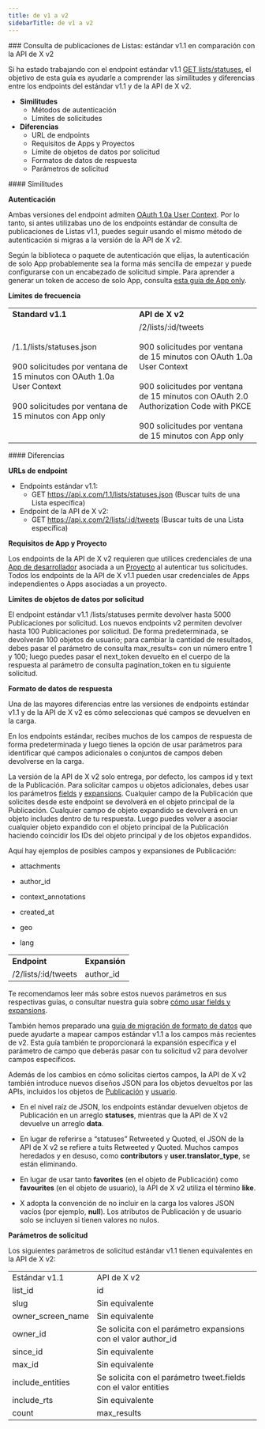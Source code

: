 ```yaml
---
title: de v1 a v2
sidebarTitle: de v1 a v2
---
```



<div id="list-posts-lookup-standard-v11-compared-to-x-api-v2">
  ### Consulta de publicaciones de Listas: estándar v1.1 en comparación con la API de X v2
</div>

Si ha estado trabajando con el endpoint estándar v1.1 [GET lists/statuses](https://developer.x.com/en/docs/twitter-api/v1/accounts-and-users/create-manage-lists/api-reference/get-lists-statuses), el objetivo de esta guía es ayudarle a comprender las similitudes y diferencias entre los endpoints del estándar v1.1 y de la API de X v2.

- **Similitudes**
  - Métodos de autenticación
  - Límites de solicitudes
- **Diferencias**
  - URL de endpoints
  - Requisitos de Apps y Proyectos
  - Límite de objetos de datos por solicitud
  - Formatos de datos de respuesta
  - Parámetros de solicitud

<div id="similarities">
  #### Similitudes
</div>

**Autenticación**

Ambas versiones del endpoint admiten [OAuth 1.0a User Context](/es/resources/fundamentals/authentication#oauth-2-0). Por lo tanto, si antes utilizabas uno de los endpoints estándar de consulta de publicaciones de Listas v1.1, puedes seguir usando el mismo método de autenticación si migras a la versión de la API de X v2.

Según la biblioteca o paquete de autenticación que elijas, la autenticación de solo App probablemente sea la forma más sencilla de empezar y puede configurarse con un encabezado de solicitud simple. Para aprender a generar un token de acceso de solo App, consulta [esta guía de App only](/es/resources/fundamentals/authentication#bearer-token-also-known-as-app-only).

**Límites de frecuencia**

|     |     |
| :--- | :--- |
| **Standard v1.1** | **API de X v2** |
| /1.1/lists/statuses.json<br /><br />900 solicitudes por ventana de 15 minutos con OAuth 1.0a User Context<br /><br />900 solicitudes por ventana de 15 minutos con App only | /2/lists/:id/tweets<br /><br />900 solicitudes por ventana de 15 minutos con OAuth 1.0a User Context<br /><br />900 solicitudes por ventana de 15 minutos con OAuth 2.0 Authorization Code with PKCE<br /><br />900 solicitudes por ventana de 15 minutos con App only |

<div id="differences">
  #### Diferencias
</div>

**URLs de endpoint**

- Endpoints estándar v1.1:
  - GET https://api.x.com/1.1/lists/statuses.json
    (Buscar tuits de una Lista específica)
- Endpoint de la API de X v2:
  - GET https://api.x.com/2/lists/:id/tweets
    (Buscar tuits de una Lista específica)

**Requisitos de App y Proyecto**

Los endpoints de la API de X v2 requieren que utilices credenciales de una [App de desarrollador](/es/resources/fundamentals/developer-apps) asociada a un [Proyecto](/es/resources/fundamentals/projects) al autenticar tus solicitudes. Todos los endpoints de la API de X v1.1 pueden usar credenciales de Apps independientes o Apps asociadas a un proyecto.

**Límites de objetos de datos por solicitud**

El endpoint estándar v1.1 /lists/statuses permite devolver hasta 5000 Publicaciones por solicitud. Los nuevos endpoints v2 permiten devolver hasta 100 Publicaciones por solicitud. De forma predeterminada, se devolverán 100 objetos de usuario; para cambiar la cantidad de resultados, debes pasar el parámetro de consulta max\_results= con un número entre 1 y 100; luego puedes pasar el next\_token devuelto en el cuerpo de la respuesta al parámetro de consulta pagination\_token en tu siguiente solicitud.

**Formato de datos de respuesta**

Una de las mayores diferencias entre las versiones de endpoints estándar v1.1 y de la API de X v2 es cómo seleccionas qué campos se devuelven en la carga.

En los endpoints estándar, recibes muchos de los campos de respuesta de forma predeterminada y luego tienes la opción de usar parámetros para identificar qué campos adicionales o conjuntos de campos deben devolverse en la carga.

La versión de la API de X v2 solo entrega, por defecto, los campos id y text de la Publicación. Para solicitar campos u objetos adicionales, debes usar los parámetros [fields](/es/x-api/fundamentals/fields) y [expansions](/es/x-api/fundamentals/expansions). Cualquier campo de la Publicación que solicites desde este endpoint se devolverá en el objeto principal de la Publicación. Cualquier campo de objeto expandido se devolverá en un objeto includes dentro de tu respuesta. Luego puedes volver a asociar cualquier objeto expandido con el objeto principal de la Publicación haciendo coincidir los IDs del objeto principal y de los objetos expandidos. 

Aquí hay ejemplos de posibles campos y expansiones de Publicación:

- attachments

- author\_id

- context\_annotations

- created\_at

- geo

- lang

|     |     |
| :--- | :--- |
| **Endpoint** | **Expansión** |
| /2/lists/:id/tweets | author\_id |

Te recomendamos leer más sobre estos nuevos parámetros en sus respectivas guías, o consultar nuestra guía sobre [cómo usar fields y expansions](/es/x-api/fundamentals/data-dictionary#how-to-use-fields-and-expansions). 

También hemos preparado una [guía de migración de formato de datos](/es/x-api/migrate/data-format-migration) que puede ayudarte a mapear campos estándar v1.1 a los campos más recientes de v2. Esta guía también te proporcionará la expansión específica y el parámetro de campo que deberás pasar con tu solicitud v2 para devolver campos específicos. 

Además de los cambios en cómo solicitas ciertos campos, la API de X v2 también introduce nuevos diseños JSON para los objetos devueltos por las APIs, incluidos los objetos de [Publicación](/es/x-api/fundamentals/data-dictionary#tweet) y [usuario](/es/x-api/fundamentals/data-dictionary#user).

- En el nivel raíz de JSON, los endpoints estándar devuelven objetos de Publicación en un arreglo **statuses**, mientras que la API de X v2 devuelve un arreglo **data**. 

- En lugar de referirse a “statuses” Retweeted y Quoted, el JSON de la API de X v2 se refiere a tuits Retweeted y Quoted. Muchos campos heredados y en desuso, como **contributors** y **user.translator\_type**, se están eliminando. 

- En lugar de usar tanto **favorites** (en el objeto de Publicación) como **favourites** (en el objeto de usuario), la API de X v2 utiliza el término **like**.

- X adopta la convención de no incluir en la carga los valores JSON vacíos (por ejemplo, **null**). Los atributos de Publicación y de usuario solo se incluyen si tienen valores no nulos.
   

**Parámetros de solicitud**

Los siguientes parámetros de solicitud estándar v1.1 tienen equivalentes en la API de X v2:

|     |     |
| :--- | :--- |
| Estándar v1.1 | API de X v2 |
| list\_id | id  |
| slug | Sin equivalente |
| owner\_screen\_name | Sin equivalente |
| owner\_id | Se solicita con el parámetro expansions con el valor author\_id |
| since\_id | Sin equivalente |
| max\_id | Sin equivalente |
| include\_entities | Se solicita con el parámetro tweet.fields con el valor entities |
| include\_rts | Sin equivalente |
| count | max\_results |